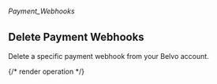 ###### *Payment_Webhooks*

## Delete Payment Webhooks

Delete a specific payment webhook from your Belvo account.

{/* render operation */}
